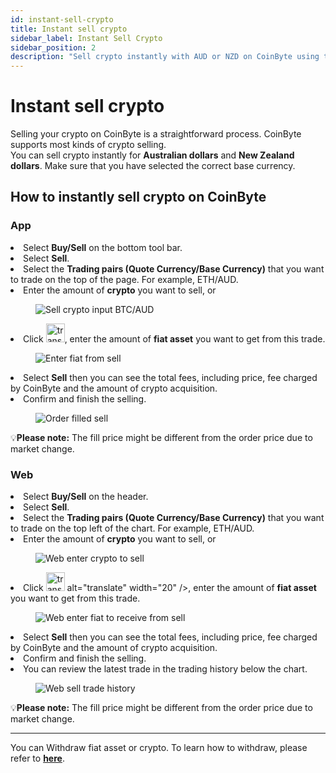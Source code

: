```yaml
---
id: instant-sell-crypto
title: Instant sell crypto
sidebar_label: Instant Sell Crypto
sidebar_position: 2
description: "Sell crypto instantly with AUD or NZD on CoinByte using the App or Web platform."
---
```



# Instant sell crypto

Selling your crypto on CoinByte is a straightforward process. CoinByte supports most kinds of crypto selling.  
You can sell crypto instantly for <strong>Australian dollars</strong> and <strong>New Zealand dollars</strong>. Make sure that you have selected the correct base currency.

## How to instantly sell crypto on CoinByte

<Tabs>
<TabItem value="Mobile App" label="App">
<div style={{ marginTop: '2.5rem' }}></div>

### **App**

<div style={{ marginBottom: '1.5rem' }}></div>

<RoundStepList>
<li>Select <strong>Buy/Sell</strong> on the bottom tool bar.</li>
<li>Select <strong>Sell</strong>.</li>
<li>Select the <strong>Trading pairs (Quote Currency/Base Currency)</strong> that you want to trade on the top of the page. For example, ETH/AUD.</li>
<li>Enter the amount of <strong>crypto</strong> you want to sell, or</li>

<figure style={{ textAlign: 'center' }}>
   <img src={useBaseUrl('/img/tradinig/instant-buy-sell/instant-sell-crypto/1.png')} alt="Sell crypto input BTC/AUD" style={{ width: 300 }} />
</figure>

<li>Click <img src={useBaseUrl('/img/general/transfer-trading.png')} alt="translte" width="30" />, enter the amount of <strong>fiat asset</strong> you want to get from this trade.</li>

<figure style={{ textAlign: 'center' }}>
  <img src={useBaseUrl('/img/tradinig/instant-buy-sell/instant-sell-crypto/2.png')} alt="Enter fiat from sell" style={{ width: 300 }} />
</figure>

<li>Select <strong>Sell</strong> then you can see the total fees, including price, fee charged by CoinByte and the amount of crypto acquisition.</li>
<li>Confirm and finish the selling.</li>

<figure style={{ textAlign: 'center' }}>
  <img src={useBaseUrl('/img/tradinig/instant-buy-sell/instant-sell-crypto/3.png')} alt="Order filled sell" style={{ width: 300 }} />
</figure>
</RoundStepList>
<InfoBox>
💡<strong>Please note:</strong> The fill price might be different from the order price due to market change.
</InfoBox>
</TabItem>

<TabItem value="Web Platform" label="Web">
<div style={{ marginTop: '2.5rem' }}></div>

### **Web**

<div style={{ marginBottom: '1.5rem' }}></div>

<RoundStepList>
<li>Select <strong>Buy/Sell</strong> on the header.</li>
<li>Select <strong>Sell</strong>.</li>
<li>Select the <strong>Trading pairs (Quote Currency/Base Currency)</strong> that you want to trade on the top left of the chart. For example, ETH/AUD.</li>
<li>Enter the amount of <strong>crypto</strong> you want to sell, or</li>

<figure style={{ textAlign: 'center' }}>
  <img src={useBaseUrl('/img/tradinig/instant-buy-sell/instant-buy-crypto/4.png')} alt="Web enter crypto to sell" style={{ width: 500 }} />
</figure>

<li>Click <img src={useBaseUrl('/img/general/transfer-trading.png')} alt="translte" width="30" /> alt="translate" width="20" />, enter the amount of <strong>fiat asset</strong> you want to get from this trade.</li>

<figure style={{ textAlign: 'center' }}>
   <img src={useBaseUrl('/img/tradinig/instant-buy-sell/instant-buy-crypto/5.png')} alt="Web enter fiat to receive from sell" style={{ width: 500 }} />
</figure>

<li>Select <strong>Sell</strong> then you can see the total fees, including price, fee charged by CoinByte and the amount of crypto acquisition.</li>
<li>Confirm and finish the selling.</li>
<li>You can review the latest trade in the trading history below the chart.</li>

<figure style={{ textAlign: 'center' }}>
  <img src={useBaseUrl('/img/tradinig/instant-buy-sell/instant-buy-crypto/6.png')} alt="Web sell trade history" style={{ width: 500 }} />
</figure>
</RoundStepList>
<InfoBox>
💡<strong>Please note:</strong> The fill price might be different from the order price due to market change.
</InfoBox>
</TabItem>
</Tabs>

---

You can Withdraw fiat asset or crypto. To learn how to withdraw, please refer to <strong>[here](/docs/deposits-withdrawals/withdraw-crypto/withdraw-crypto-from-coinbyte)</strong>.

<RelatedArticles category="trading" />
